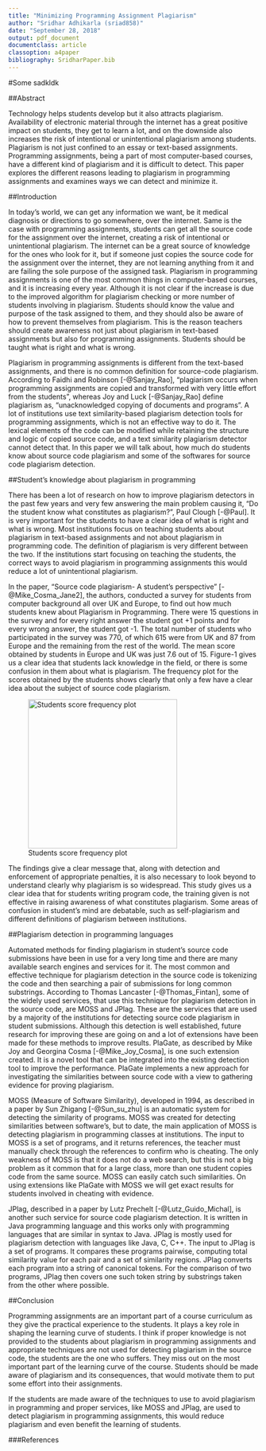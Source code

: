 ```yaml
---
title: "Minimizing Programming Assignment Plagiarism"
author: "Sridhar Adhikarla (sriad858)"
date: "September 28, 2018"
output: pdf_document
documentclass: article
classoption: a4paper
bibliography: SridharPaper.bib
---
```


#Some sadkldk

##Abstract

Technology helps students develop but it also attracts plagiarism. Availability of electronic material through the internet has a great positive impact on students, they get to learn a lot, and on the downside also increases the risk of intentional or unintentional plagiarism among students. Plagiarism is not just confined to an essay or text-based assignments. Programming assignments, being a part of most computer-based courses, have a different kind of plagiarism and it is difficult to detect. This paper explores the different reasons leading to plagiarism in programming assignments and examines ways we can detect and minimize it.

##Introduction

  In today's world, we can get any information we want, be it medical diagnosis or directions to go somewhere, over the internet. Same is the case with programming assignments, students can get all the source code for the assignment over the internet, creating a risk of intentional or unintentional plagiarism. The internet can be a great source of knowledge for the ones who look for it, but if someone just copies the source code for the assignment over the internet, they are not learning anything from it and are failing the sole purpose of the assigned task. Plagiarism in programming assignments is one of the most common things in computer-based courses, and it is increasing every year. Although it is not clear if the increase is due to the improved algorithm for plagiarism checking or more number of students involving in plagiarism. Students should know the value and purpose of the task assigned to them, and they should also be aware of how to prevent themselves from plagiarism. This is the reason teachers should create awareness not just about plagiarism in text-based assignments but also for programming assignments. Students should be taught what is right and what is wrong.

Plagiarism in programming assignments is different from the text-based assignments, and there is no common definition for source-code plagiarism. According to Faidhi and Robinson [-@Sanjay_Rao], "plagiarism occurs when programming assignments are copied and transformed with very little effort from the students", whereas Joy and Luck [-@Sanjay_Rao] define plagiarism as, "unacknowledged copying of documents and programs". A lot of institutions use text similarity-based plagiarism detection tools for programming assignments, which is not an effective way to do it. The lexical elements of the code can be modified while retaining the structure and logic of copied source code, and a text similarity plagiarism detector cannot detect that. In this paper we will talk about, how much do students know about source code plagiarism and some of the softwares for source code plagiarism detection.

##Student's knowledge about plagiarism in programming

There has been a lot of research on how to improve plagiarism detectors in the past few years and very few answering the main problem causing it, “Do the student know what constitutes as plagiarism?”, Paul Clough [-@Paul]. It is very important for the students to have a clear idea of what is right and what is wrong. Most institutions focus on teaching students about plagiarism in text-based assignments and not about plagiarism in programming code. The definition of plagiarism is very different between the two.  If the institutions start focusing on teaching the students, the correct ways to avoid plagiarism in programming assignments this would reduce a lot of unintentional plagiarism.

In the paper, “Source code plagiarism- A student’s perspective” [-@Mike_Cosma_Jane2], the authors, conducted a survey for students from computer background all over UK and Europe, to find out how much students knew about Plagiarism in Programming. There were 15 questions in the survey and for every right answer the student got +1 points and for every wrong answer, the student got -1. The total number of students who participated in the survey was 770, of which 615 were from UK and 87 from Europe and the remaining from the rest of the world. The mean score obtained by students in Europe and UK was just 7.6 out of 15. Figure-1 gives us a clear idea that students lack knowledge in the field, or there is some confusion in them about what is plagiarism. The frequency plot for the scores obtained by the students shows clearly that only a few have a clear idea about the subject of source code plagiarism. 

![Students score frequency plot](plotAAS.png){width=300px}

The findings give a clear message that, along with detection and enforcement of appropriate penalties, it is also necessary to look beyond to understand clearly why plagiarism is so widespread. This study gives us a clear idea that for students writing program code, the training given is not effective in raising awareness of what constitutes plagiarism. Some areas of confusion in student’s mind are debatable, such as self-plagiarism and different definitions of plagiarism between institutions.

##Plagiarism detection in programming languages

Automated methods for finding plagiarism in student’s source code submissions have been in use for a very long time and there are many available search engines and services for it. The most common and effective technique for plagiarism detection in the source code is tokenizing the code and then searching a pair of submissions for long common substrings. According to Thomas Lancaster [-@Thomas_Fintan], some of the widely used services, that use this technique for plagiarism detection in the source code, are MOSS and JPlag. These are the services that are used by a majority of the institutions for detecting source code plagiarism in student submissions. Although this detection is well established, future research for improving these are going on and a lot of extensions have been made for these methods to improve results. PlaGate, as described by Mike Joy and Georgina Cosma [-@Mike_Joy_Cosma], is one such extension created. It is a novel tool that can be integrated into the existing detection tool to improve the performance. PlaGate implements a new approach for investigating the similarities between source code with a view to gathering evidence for proving plagiarism.

MOSS (Measure of Software Similarity), developed in 1994, as described in a paper by Sun Zhigang  [-@Sun_su_zhu] is an automatic system for detecting the similarity of programs. MOSS was created for detecting similarities between software’s, but to date, the main application of MOSS is detecting plagiarism in programming classes at institutions. The input to MOSS is a set of programs, and it returns references, the teacher must manually check through the references to confirm who is cheating. The only weakness of MOSS is that it does not do a web search, but this is not a big problem as it common that for a large class, more than one student copies code from the same source. MOSS can easily catch such similarities. On using extensions like PlaGate with MOSS we will get exact results for students involved in cheating with evidence. 

JPlag, described in a paper by Lutz Prechelt [-@Lutz_Guido_Michal], is another such service for source code plagiarism detection. It is written in Java programming language and this works only with programming languages that are similar in syntax to Java. JPlag is mostly used for plagiarism detection with languages like Java, C, C++. The input to JPlag is a set of programs. It compares these programs pairwise, computing total similarity value for each pair and a set of similarity regions. JPlag converts each program into a string of canonical tokens. For the comparison of two programs, JPlag then covers one such token string by substrings taken from the other where possible.

##Conclusion
 
Programming assignments are an important part of a course curriculum as they give the practical experience to the students. It plays a key role in shaping the learning curve of students. I think if proper knowledge is not provided to the students about plagiarism in programming assignments and appropriate techniques are not used for detecting plagiarism in the source code, the students are the one who suffers. They miss out on the most important part of the learning curve of the course. Students should be made aware of plagiarism and its consequences, that would motivate them to put some effort into their assignments.

If the students are made aware of the techniques to use to avoid plagiarism in programming and proper services, like MOSS and JPlag, are used to detect plagiarism in programming assignments, this would reduce plagiarism and even benefit the learning of students. 

###References

